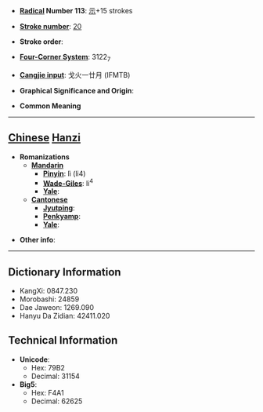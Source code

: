 * '''[[Wiktionary:Chinese radical index| Radical]] Number 113''': [[Wiktionary:Chinese radical index 示|示]]+15 strokes

* '''[[Wiktionary:Chinese total strokes index|Stroke number]]''': [[Wiktionary:Chinese total strokes index 20|20]]

* '''Stroke order''': 

* '''[[Wiktionary:Chinese four corner index|Four-Corner System]]''': 3122<sub>7</sub>

* '''[[Wiktionary:Chinese Cangjie index|Cangjie input]]''': 戈火一廿月 (IFMTB)

* '''Graphical Significance and Origin''': 

* '''Common Meaning'''

----

== [[Chinese]] [[Hanzi]] ==

* '''Romanizations'''
** '''[[Mandarin]]'''
*** '''[[Pinyin]]''': lì (li4)
*** '''[[Wade-Giles]]''': li<sup>4</sup>
*** '''[[Yale]]''': 
** '''[[Cantonese]]'''
*** '''[[Jyutping]]''':
*** '''[[Penkyamp]]''': 
*** '''[[Yale]]''': 

* '''Other info''': 

----

== Dictionary Information ==

* KangXi: 0847.230
* Morobashi: 24859
* Dae Jaweon: 1269.090
* Hanyu Da Zidian: 42411.020

== Technical Information ==

* '''Unicode''':
** Hex: 79B2
** Decimal: 31154
* '''Big5''':
** Hex: F4A1
** Decimal: 62625